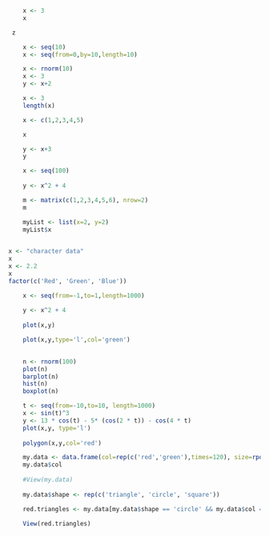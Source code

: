 

```r
    x <- 3
    x 
```


```r
 z
```

```r
    x <- seq(10)
    x <- seq(from=0,by=10,length=10)
```


```r
    x <- rnorm(10)
    x <- 3
    y <- x+2
```


```r
    x <- 3
    length(x)
```

```r
    x <- c(1,2,3,4,5)

    x
```

```r
    y <- x+3
    y
```

```r
    
    x <- seq(100)
    
    y <- x^2 + 4
```

```r
   
    m <- matrix(c(1,2,3,4,5,6), nrow=2)
    m

    myList <- list(x=2, y=2)
    myList$x
    
```


```r
x <- "character data"
x
x <- 2.2
x
factor(c('Red', 'Green', 'Blue'))
```

```r
 

    x <- seq(from=-1,to=1,length=1000)
    
    y <- x^2 + 4
    
    plot(x,y)

```

 
```r

    plot(x,y,type='l',col='green')

    
    n <- rnorm(100)
    plot(n)
    barplot(n)
    hist(n)
    boxplot(n)
```

```r
  
    t <- seq(from=-10,to=10, length=1000)
    x <- sin(t)^3
    y <- 13 * cos(t) - 5* (cos(2 * t)) - cos(4 * t)
    plot(x,y, type='l')
    
    polygon(x,y,col='red')
```


```r
    my.data <- data.frame(col=rep(c('red','green'),times=120), size=rpois(120, 100))
    my.data$col
    
    #View(my.data)
    
    my.data$shape <- rep(c('triangle', 'circle', 'square'))
```


```r
    red.triangles <- my.data[my.data$shape == 'circle' && my.data$col == 'red',]
    
    View(red.triangles)
```